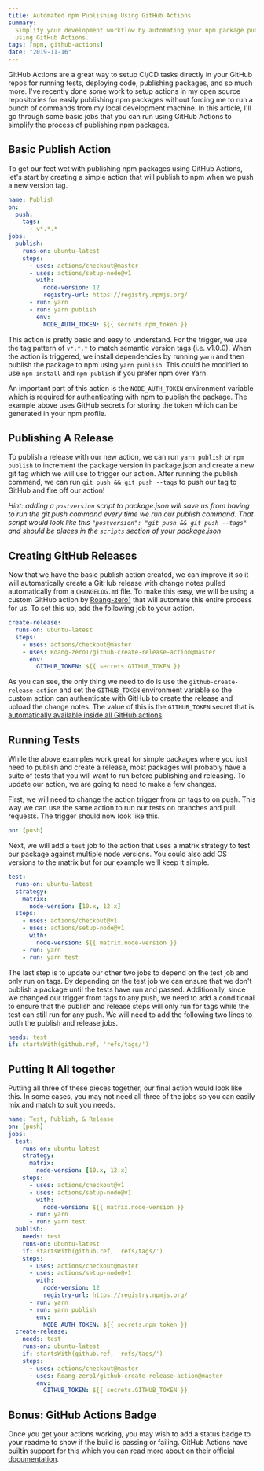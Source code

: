 ```yaml
---
title: Automated npm Publishing Using GitHub Actions
summary:
  Simplify your development workflow by automating your npm package publishing
  using GitHub Actions.
tags: [npm, github-actions]
date: "2019-11-16"
---
```


GitHub Actions are a great way to setup CI/CD tasks directly in your GitHub
repos for running tests, deploying code, publishing packages, and so much more.
I've recently done some work to setup actions in my open source repositories for
easily publishing npm packages without forcing me to run a bunch of commands
from my local development machine. In this article, I'll go through some basic
jobs that you can run using GitHub Actions to simplify the process of publishing
npm packages.

## Basic Publish Action

To get our feet wet with publishing npm packages using GitHub Actions, let's
start by creating a simple action that will publish to npm when we push a new
version tag.

```yml
name: Publish
on:
  push:
    tags:
      - v*.*.*
jobs:
  publish:
    runs-on: ubuntu-latest
    steps:
      - uses: actions/checkout@master
      - uses: actions/setup-node@v1
        with:
          node-version: 12
          registry-url: https://registry.npmjs.org/
      - run: yarn
      - run: yarn publish
        env:
          NODE_AUTH_TOKEN: ${{ secrets.npm_token }}
```

This action is pretty basic and easy to understand. For the trigger, we use the
tag pattern of `v*.*.*` to match semantic version tags (i.e. v1.0.0). When the
action is triggered, we install dependencies by running `yarn` and then publish
the package to npm using `yarn publish`. This could be modified to use
`npm install` and `npm publish` if you prefer npm over Yarn.

An important part of this action is the `NODE_AUTH_TOKEN` environment variable
which is required for authenticating with npm to publish the package. The
example above uses GitHub secrets for storing the token which can be generated
in your npm profile.

## Publishing A Release

To publish a release with our new action, we can run `yarn publish` or
`npm publish` to increment the package version in package.json and create a new
git tag which we will use to trigger our action. After running the publish
command, we can run `git push && git push --tags` to push our tag to GitHub and
fire off our action!

_Hint: adding a `postversion` script to package.json will save us from having to
run the git push command every time we run our publish command. That script
would look like this `"postversion": "git push && git push --tags"` and should
be places in the `scripts` section of your package.json_

## Creating GitHub Releases

Now that we have the basic publish action created, we can improve it so it will
automatically create a GitHub release with change notes pulled automatically
from a `CHANGELOG.md` file. To make this easy, we will be using a custom GitHub
action by [Roang-zero1](https://github.com/Roang-zero1) that will automate this
entire process for us. To set this up, add the following job to your action.

```yml
create-release:
  runs-on: ubuntu-latest
  steps:
    - uses: actions/checkout@master
    - uses: Roang-zero1/github-create-release-action@master
      env:
        GITHUB_TOKEN: ${{ secrets.GITHUB_TOKEN }}
```

As you can see, the only thing we need to do is use the
`github-create-release-action` and set the `GITHUB_TOKEN` environment variable
so the custom action can authenticate with GitHub to create the release and
upload the change notes. The value of this is the `GITHUB_TOKEN` secret that is
[automatically available inside all GitHub actions](https://docs.github.com/en/actions/security-guides/automatic-token-authentication).

## Running Tests

While the above examples work great for simple packages where you just need to
publish and create a release, most packages will probably have a suite of tests
that you will want to run before publishing and releasing. To update our action,
we are going to need to make a few changes.

First, we will need to change the action trigger from on tags to on push. This
way we can use the same action to run our tests on branches and pull requests.
The trigger should now look like this.

```yml
on: [push]
```

Next, we will add a `test` job to the action that uses a matrix strategy to test
our package against multiple node versions. You could also add OS versions to
the matrix but for our example we'll keep it simple.

```yml
test:
  runs-on: ubuntu-latest
  strategy:
    matrix:
      node-version: [10.x, 12.x]
  steps:
    - uses: actions/checkout@v1
    - uses: actions/setup-node@v1
      with:
        node-version: ${{ matrix.node-version }}
    - run: yarn
    - run: yarn test
```

The last step is to update our other two jobs to depend on the test job and only
run on tags. By depending on the test job we can ensure that we don't publish a
package until the tests have run and passed. Additionally, since we changed our
trigger from tags to any push, we need to add a conditional to ensure that the
publish and release steps will only run for tags while the test can still run
for any push. We will need to add the following two lines to both the publish
and release jobs.

```yml
needs: test
if: startsWith(github.ref, 'refs/tags/')
```

## Putting It All together

Putting all three of these pieces together, our final action would look like
this. In some cases, you may not need all three of the jobs so you can easily
mix and match to suit you needs.

```yml
name: Test, Publish, & Release
on: [push]
jobs:
  test:
    runs-on: ubuntu-latest
    strategy:
      matrix:
        node-version: [10.x, 12.x]
    steps:
      - uses: actions/checkout@v1
      - uses: actions/setup-node@v1
        with:
          node-version: ${{ matrix.node-version }}
      - run: yarn
      - run: yarn test
  publish:
    needs: test
    runs-on: ubuntu-latest
    if: startsWith(github.ref, 'refs/tags/')
    steps:
      - uses: actions/checkout@master
      - uses: actions/setup-node@v1
        with:
          node-version: 12
          registry-url: https://registry.npmjs.org/
      - run: yarn
      - run: yarn publish
        env:
          NODE_AUTH_TOKEN: ${{ secrets.npm_token }}
  create-release:
    needs: test
    runs-on: ubuntu-latest
    if: startsWith(github.ref, 'refs/tags/')
    steps:
      - uses: actions/checkout@master
      - uses: Roang-zero1/github-create-release-action@master
        env:
          GITHUB_TOKEN: ${{ secrets.GITHUB_TOKEN }}
```

## Bonus: GitHub Actions Badge

Once you get your actions working, you may wish to add a status badge to your
readme to show if the build is passing or failing. GitHub Actions have builtin
support for this which you can read more about on their
[official documentation](https://docs.github.com/en/actions/learn-github-actions#adding-a-workflow-status-badge-to-your-repository).
